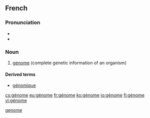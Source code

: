 ==French==
{{wikipedia|lang=fr}}

===Pronunciation===
* {{IPA|/ʒenom/|lang=fr}}
* {{audio|Fr-Paris--génome.ogg|Audio (Paris)}}

===Noun===
{{fr-noun|m|sort=genome}}

# [[genome]] (complete genetic information of an organism)

====Derived terms====
* [[génomique]]

[[Category:fr:Genetics|genome]]

[[cs:génome]]
[[eu:génome]]
[[fr:génome]]
[[ko:génome]]
[[io:génome]]
[[fi:génome]]
[[vi:génome]]